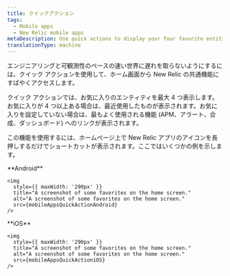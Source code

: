 ```yaml
---
title: クイックアクション
tags:
  - Mobile apps
  - New Relic mobile apps
metaDescription: Use quick actions to display your four favorite entities.
translationType: machine
---
```




エンジニアリングと可観測性のペースの速い世界に遅れを取らないようにするには、クイック アクションを使用して、ホーム画面から New Relic の共通機能にすばやくアクセスします。

クイック アクションでは、お気に入りのエンティティを最大 4 つ表示します。お気に入りが 4 つ以上ある場合は、最近使用したものが表示されます。お気に入りを設定していない場合は、最もよく使用される機能 (APM、アラート、合成、ダッシュボード) へのリンクが表示されます。

この機能を使用するには、ホームページ上で New Relic アプリのアイコンを長押しするだけでショートカットが表示されます。ここではいくつかの例を示します。

<SideBySide>
  <Side>
    **Android**

    <img
      style={{ maxWidth: '290px' }}
      title="A screenshot of some favorites on the home screen."
      alt="A screenshot of some favorites on the home screen."
      src={mobileAppsQuickActionAndroid}
    />
  </Side>

  <Side>
    **iOS**

    <img
      style={{ maxWidth: '290px' }}
      title="A screenshot of some favorites on the home screen."
      alt="A screenshot of some favorites on the home screen."
      src={mobileAppsQuickActioniOS}
    />
  </Side>
</SideBySide>